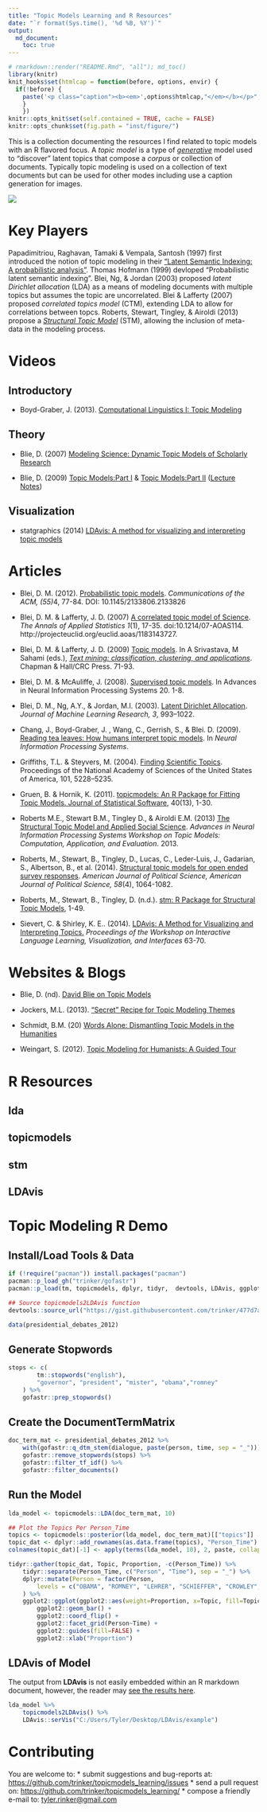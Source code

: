 ```yaml
---
title: "Topic Models Learning and R Resources"
date: "`r format(Sys.time(), '%d %B, %Y')`"
output:
  md_document:
    toc: true  
---
```

```r
# rmarkdown::render("README.Rmd", "all"); md_toc()
library(knitr)
knit_hooks$set(htmlcap = function(before, options, envir) {
  if(!before) {
    paste('<p class="caption"><b><em>',options$htmlcap,"</em></b></p>",sep="")
    }
    })
knitr::opts_knit$set(self.contained = TRUE, cache = FALSE)
knitr::opts_chunk$set(fig.path = "inst/figure/")
```

This is a collection documenting the resources I find related to topic models with an R flavored focus. A *topic model* is a type of [*generative*](https://en.wikipedia.org/wiki/Generative_model) model used to "discover" latent topics that compose a *corpus* or collection of documents. Typically topic modeling is used on a collection of text documents but can be used for other modes including use a caption generation for images.

![](inst/figure/topic-model.jpg)

# Key Players

Papadimitriou, Raghavan, Tamaki & Vempala, Santosh (1997) first introduced the notion of topic modeling in their ["Latent Semantic Indexing: A probabilistic analysis"](articles/Papadimitriou1997.pdf).  Thomas Hofmann (1999) devloped "Probabilistic latent semantic indexing".  Blei, Ng, & Jordan (2003) proposed *latent Dirichlet allocation* (LDA) as a means of modeling documents with multiple topics but assumes the topic are uncorrelated.  Blei & Lafferty (2007) proposed *correlated topics model* (CTM), extending LDA to allow for correlations between topcs.  Roberts, Stewart, Tingley, & Airoldi (2013) propose a [*Structural Topic Model*](articles/Roberts2013.pdf) (STM), allowing the inclusion of meta-data in the modeling process.

# Videos

## Introductory

- Boyd-Graber, J. (2013). [Computational Linguistics I: Topic Modeling](https://www.youtube.com/watch?v=4p9MSJy761Y)

## Theory

- Blie, D. (2007) [Modeling Science: Dynamic Topic Models of Scholarly Research](https://www.youtube.com/watch?v=7BMsuyBPx90)

- Blie, D. (2009) [Topic Models:Part I](http://videolectures.net/mlss09uk_blei_tm/#) & [Topic Models:Part II](http://videolectures.net/mlss09uk_blei_tm/#) ([Lecture Notes](presentations/Blie2009.pdf))

## Visualization

- statgraphics (2014) [LDAvis: A method for visualizing and interpreting topic models](https://www.youtube.com/watch?v=IksL96ls4o0)

# Articles

- Blei, D. M. (2012). [Probabilistic topic models](articles/Blie2012.pdf). *Communications of the ACM, (55)*4, 77-84. DOI: 10.1145/2133806.2133826

- Blei, D. M. &  Lafferty, J. D. (2007) [A correlated topic model of Science](Blie2007.pdf). *The Annals of Applied Statistics 1*(1), 17-35. doi:10.1214/07-AOAS114. http://projecteuclid.org/euclid.aoas/1183143727.

- Blei, D. M. &  Lafferty, J. D. (2009) [Topic models](articles/Blie2009.pdf). In A Srivastava, M Sahami (eds.), [*Text mining: classification, clustering, and applications*](articles/Srivastava2009.pdf). Chapman & Hall/CRC Press. 71-93.  

- Blei, D. M. & McAuliffe, J. (2008). [Supervised topic models](articles/Blie2008.pdf). In Advances in Neural Information Processing Systems 20. 1-8.

- Blei, D. M., Ng, A.Y., & Jordan, M.I. (2003). [Latent Dirichlet Allocation](articles/Blie2003.pdf). *Journal of Machine Learning Research, 3*, 993–1022.

- Chang, J., Boyd-Graber, J. , Wang, C., Gerrish, S., & Blei. D. (2009). [Reading tea leaves: How humans interpret topic models](articles/Chang2009.pdf). In *Neural Information Processing Systems*.
    
- Griffiths, T.L. & Steyvers, M. (2004). [Finding Scientific Topics](articles/Griffiths2004.pdf). Proceedings of the National
Academy of Sciences of the United States of America, 101, 5228–5235.

- Gruen, B. & Hornik, K. (2011). [topicmodels: An R Package for Fitting Topic Models. Journal of Statistical Software](articles/Grun2011.pdf), 40(13), 1-30. 

- Roberts M.E., Stewart B.M., Tingley D., & Airoldi E.M. (2013) [The Structural Topic Model and Applied Social Science](articles/Roberts2013.pdf). *Advances in Neural Information Processing Systems Workshop on Topic Models: Computation, Application, and Evaluation*. 2013.  

- Roberts, M., Stewart, B., Tingley, D., Lucas, C., Leder-Luis, J., Gadarian, S., Albertson, B., et al. (2014). [Structural topic models for open ended survey responses](articles/Roberts2014.pdf). *American Journal of Political Science, American Journal of Political Science, 58*(4), 1064-1082.

- Roberts, M., Stewart, B., Tingley, D. (n.d.). [stm: R Package for Structural Topic Models](articles/Robertsnd.pdf), 1-49.

- Sievert, C. & Shirley, K. E.. (2014). [LDAvis: A Method for Visualizing and Interpreting Topics.](articles/Robertsnd.pdf) *Proceedings of the Workshop on Interactive Language Learning, Visualization, and Interfaces* 63-70.

# Websites & Blogs

- Blie, D. (nd). [David Blie on Topic Models](https://www.cs.princeton.edu/~blei/topicmodeling.html)

- Jockers, M.L. (2013). ["Secret" Recipe for Topic Modeling Themes](http://www.matthewjockers.net/2013/04/12/secret-recipe-for-topic-modeling-themes/)

- Schmidt, B.M. (20) [Words Alone: Dismantling Topic Models in the Humanities](http://journalofdigitalhumanities.org/2-1/words-alone-by-benjamin-m-schmidt/)

- Weingart, S. (2012). [Topic Modeling for Humanists: A Guided Tour](http://www.scottbot.net/HIAL/?p=19113)

# R Resources

## lda

## topicmodels

## stm

## LDAvis


# Topic Modeling R Demo

## Install/Load Tools & Data

```r
if (!require("pacman")) install.packages("pacman")
pacman::p_load_gh("trinker/gofastr")
pacman::p_load(tm, topicmodels, dplyr, tidyr,  devtools, LDAvis, ggplot2)

## Source topicmodels2LDAvis function
devtools::source_url("https://gist.githubusercontent.com/trinker/477d7ae65ff6ca73cace/raw/79dbc9d64b17c3c8befde2436fdeb8ec2124b07b/topicmodels2LDAvis")

data(presidential_debates_2012)
```


## Generate Stopwords 
```r
stops <- c(
        tm::stopwords("english"),
        "governor", "president", "mister", "obama","romney"
    ) %>%
    gofastr::prep_stopwords() 
```


## Create the DocumentTermMatrix

```r
doc_term_mat <- presidential_debates_2012 %>%
    with(gofastr::q_dtm_stem(dialogue, paste(person, time, sep = "_"))) %>%           
    gofastr::remove_stopwords(stops) %>%                                                    
    gofastr::filter_tf_idf() %>%
    gofastr::filter_documents() 
```

## Run the Model

```r
lda_model <- topicmodels::LDA(doc_term_mat, 10)
```

```r
## Plot the Topics Per Person_Time
topics <- topicmodels::posterior(lda_model, doc_term_mat)[["topics"]]
topic_dat <- dplyr::add_rownames(as.data.frame(topics), "Person_Time")
colnames(topic_dat)[-1] <- apply(terms(lda_model, 10), 2, paste, collapse = ", ")

tidyr::gather(topic_dat, Topic, Proportion, -c(Person_Time)) %>%
    tidyr::separate(Person_Time, c("Person", "Time"), sep = "_") %>%
    dplyr::mutate(Person = factor(Person, 
        levels = c("OBAMA", "ROMNEY", "LEHRER", "SCHIEFFER", "CROWLEY", "QUESTION" ))
    ) %>%
    ggplot2::ggplot(ggplot2::aes(weight=Proportion, x=Topic, fill=Topic)) +
        ggplot2::geom_bar() +
        ggplot2::coord_flip() +
        ggplot2::facet_grid(Person~Time) +
        ggplot2::guides(fill=FALSE) +
        ggplot2::xlab("Proportion")
```

## LDAvis of Model

The output from **LDAvis** is not easily embedded within an R markdown document, however, the reader may [see the results here](http://trinker.github.io/LDAvis/example/).

```r
lda_model %>%
    topicmodels2LDAvis() %>%
    LDAvis::serVis("C:/Users/Tyler/Desktop/LDAvis/example")
```

# Contributing

You are welcome to:
* submit suggestions and bug-reports at: <https://github.com/trinker/topicmodels_learning/issues>
* send a pull request on: <https://github.com/trinker/topicmodels_learning/>
* compose a friendly e-mail to: <tyler.rinker@gmail.com>
